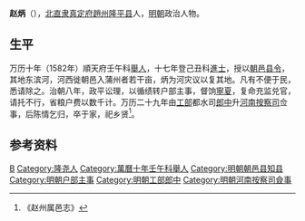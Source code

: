 {{Dablink|本条目介紹的是明朝的政治人物。關於[[汉朝|汉朝]][[方士|方士]]，詳見「[[徐登|趙炳（漢朝）]]」。}}

'''赵炳'''（{{bd|？||？||}}），[[北直隶|北直隶]][[真定府|真定府]][[趙州|趙州]][[隆平县|隆平县]]人，[[明朝|明朝]]政治人物。
 
== 生平 ==
万历十年（1582年）順天府壬午科[[舉人|舉人]]，十七年登己丑科[[進士|進士]]，授以[[朝邑|朝邑]][[县令|县令]]，其地东滨河，河西徙朝邑入蒲州者若干亩，炳为河灾议以复其地。凡有不便于民，悉请除之。治朝八年，政平讼理，以循绩转户部主事，督饷[[寧夏|寧夏]]，复命充监兑官，请托不行，省粮户费以数千计。万历二十九年由[[工部|工部]]都水司[[郎中|郎中]]升[[河南|河南]][[按察司|按察司]]佥事，后陈情乞归，卒于家，祀乡贤<ref>《赵州属邑志》</ref>。
 
==参考资料==
{{reflist}}
 
{{萬曆十七年己丑科殿試金榜}}

{{Authority control}}

{{DEFAULTSORT:}}
[[Category:赵姓|B]]
[[Category:隆尧人|Category:隆尧人]]
[[Category:萬曆十年壬午科舉人|Category:萬曆十年壬午科舉人]]
[[Category:明朝朝邑县知县|Category:明朝朝邑县知县]]
[[Category:明朝户部主事|Category:明朝户部主事]]
[[Category:明朝工部郎中|Category:明朝工部郎中]]
[[Category:明朝河南按察司僉事|Category:明朝河南按察司僉事]]


{{明朝人物小作品}}